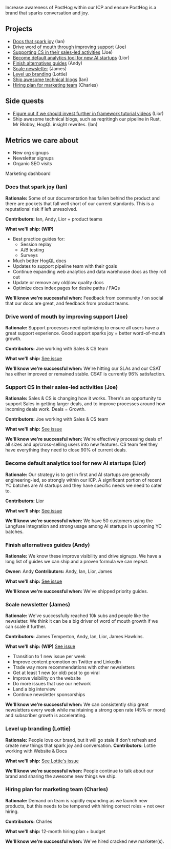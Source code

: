 Increase awareness of PostHog within our ICP and ensure PostHog is a brand that sparks conversation and joy.

## Projects

- [Docs that spark joy](#docs-that-spark-joy-andy) (Ian)
- [Drive word of mouth through improving support](#drive-word-of-mouth-through-improving-support-joe) (Joe)
- [Supporting CS in their sales-led activities](#supporting-cs-in-their-sales-led-activities-joe) (Joe)
- [Become default analytics tool for new AI startups](#become-default-analytics-tool-for-new-ai-startups-lior) (Lior)
- [Finish alternatives guides](#finish-alternatives-guides-andy) (Andy)
- [Scale newsletter](#scale-newsletter-james) (James)
- [Level up branding](#level-up-branding-lottie) (Lottie)
- [Ship awesome technical blogs](#ship-awesome-technical-blogs-ian) (Ian)
- [Hiring plan for marketing team](#hiring-plan-for-marketing-team-charles) (Charles)

## Side quests

- [Figure out if we should invest further in framework tutorial videos](https://github.com/PostHog/posthog.com/issues/7908) (Lior)
- Ship awesome technical blogs, such as reqritingh our pipeline in Rust, Mr Blobby, HogQL insight rewrites. (Ian)

## Metrics we care about

- New org signups
- Newsletter signups
- Organic SEO visits

<PrivateLink url="https://us.posthog.com/project/2/dashboard/51661">Marketing dashboard</PrivateLink>

### Docs that spark joy (Ian)

**Rationale:** Some of our documentation has fallen behind the product and there are pockets that fall well short of our current standards. This is a reputational risk if left unresolved.

**Contributors:** Ian, Andy, Lior + product teams

**What we'll ship: (WIP)**
- Best practice guides for:
  - Session replay
  - A/B testing
  - Surveys
- Much better HogQL docs
- Updates to support pipeline team with their goals
- Continue expanding web analytics and data warehouse docs as they roll out
- Update or remove any old/low quality docs
- Optimize docs index pages for desire paths / FAQs

**We'll know we're successful when:** Feedback from community / on social that our docs are great, and feedback from product teams.

### Drive word of mouth by improving support (Joe)

**Rationale:** Support processes need optimizing to ensure all users have a great support experience. Good support sparks joy = better word-of-mouth growth.

**Contributors:** Joe working with Sales & CS team

**What we'll ship:** [See issue](https://github.com/PostHog/meta/issues/186)

**We'll know we're successful when:** We're hitting our SLAs and our CSAT has either improved or remained stable. CSAT is currently 96% satisfaction. 

### Support CS in their sales-led activities (Joe)

**Rationale:** Sales & CS is changing how it works. There's an opportunity to support Sales in getting larger deals, and to improve processes around how incoming deals work. Deals = Growth. 

**Contributors:** Joe working with Sales & CS team

**What we'll ship:** [See issue](https://github.com/PostHog/meta/issues/193)

**We'll know we're successful when:** We're effectively processing deals of all sizes and up/cross-selling users into new features. CS team feel they have everything they need to close 90% of current deals. 

### Become default analytics tool for new AI startups (Lior)

**Rationale:** Our strategy is to get in first and AI startups are generally engineering-led, so strongly within our ICP. A significant portion of recent YC batches are AI startups and they have specific needs we need to cater to.

**Contributors:** Lior

**What we'll ship:** [See issue](https://github.com/PostHog/meta/issues/190)

**We'll know we're successful when:** We have 50 customers using the Langfuse integration and strong usage among AI startups in upcoming YC batches.

### Finish alternatives guides (Andy)

**Rationale:** We know these improve visibility and drive signups. We have a long list of guides we can ship and a proven formula we can repeat.

**Owner:** Andy
**Contributors:** Andy, Ian, Lior, James

**What we'll ship:** [See issue](https://github.com/PostHog/posthog.com/issues/7517#issuecomment-2015715230)

**We'll know we're successful when:** We've shipped priority guides.

### Scale newsletter (James)

**Rationale:** We've successfully reached 10k subs and people like the newsletter. We think it can be a big driver of word of mouth growth if we can scale it further.

**Contributors:** James Temperton, Andy, Ian, Lior, James Hawkins. 

**What we'll ship: (WIP)** [See issue](https://github.com/PostHog/meta/issues/192)
- Transition to 1 new issue per week
- Improve content promotion on Twitter and LinkedIn
- Trade way more recommendations with other newsletters
- Get at least 1 new (or old) post to go viral
- Improve visibility on the website
- Do more issues that use our network
- Land a big interview
- Continue newsletter sponsorships

**We'll know we're successful when:** We can consistently ship great newsletters every week while maintaining a strong open rate (45% or more) and subscriber growth is accelerating.

### Level up branding (Lottie)

**Rationale:** People love our brand, but it will go stale if don't refresh and create new things that spark joy and conversation.
**Contributors:** Lottie working with Website & Docs

**What we'll ship:** [See Lottie's issue](https://github.com/PostHog/meta/issues/191)

**We'll know we're successful when:** People continue to talk about our brand and sharing the awesome new things we ship.

### Hiring plan for marketing team (Charles)

**Rationale:** Demand on team is rapidly expanding as we launch new products, but this needs to be tempered with hiring correct roles + not over hiring.

**Contributors:** Charles

**What we'll ship:** 12-month hiring plan + budget

**We'll know we're successful when:** We've hired cracked new marketer(s).
